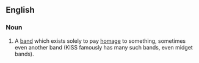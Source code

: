 ==English==
===Noun===
#A [[band]] which exists solely to pay [[homage]] to something, sometimes even another band (KISS famously has many such bands, even midget bands).